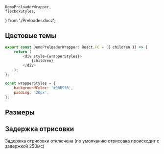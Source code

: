 
    DemoPreloaderWrapper,
    flexboxStyles,
} from './Preloader.docz';

## Цветовые темы

<Playground style={flexboxStyles}>
    <Preloader color="default" />
    <DemoPreloaderWrapper bgColor="var(--stcWhite)">
        <Preloader color="black" />
    </DemoPreloaderWrapper>
    <DemoPreloaderWrapper bgColor="var(--brandGreen)">
        <Preloader color="white" />
    </DemoPreloaderWrapper>
</Playground>

```javascript collapse=Код DemoPreloaderWrapper
export const DemoPreloaderWrapper: React.FC = ({ children }) => {
    return (
        <div style={wrapperStyles}>
            {children}
        </div>
    );
};

const wrapperStyles = {
    backgroundColor: '#00B956',
    padding: '20px',
};
```

## Размеры

<Playground style={flexboxStyles}>
    <Preloader sizeAll="small" />
    <Preloader sizeAll="medium" />
</Playground>

## Задержка отрисовки
Задержка отрисовки отключена (по умолчанию отрисовка происходит с задержкой 250мс)

<Playground style={flexboxStyles}>
    <Preloader hasDelay={false} />
</Playground>